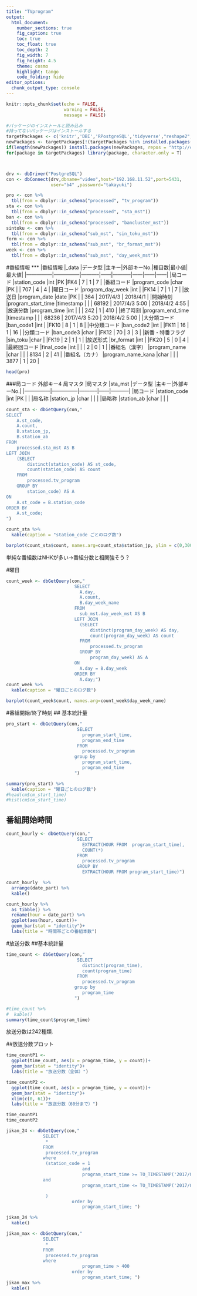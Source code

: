 ```yaml
---
title: "TVprogram"
output:
  html_document:
    number_sections: true
    fig_caption: true
    toc: true
    toc_float: true
    toc_depth: 2
    fig_width: 7
    fig_height: 4.5
    theme: cosmo
    highlight: tango
    code_folding: hide
editor_options: 
  chunk_output_type: console
---
```


```r
knitr::opts_chunk$set(echo = FALSE, 
                      warning = FALSE,
                      message = FALSE)
```


```r
#パッケージのインストールと読み込み
#持ってないパッケージはインストールする
targetPackages <- c('knitr','DBI','RPostgreSQL','tidyverse',"reshape2","lubridate","dbplot","DT") 
newPackages <- targetPackages[!(targetPackages %in% installed.packages()[,"Package"])]
if(length(newPackages)) install.packages(newPackages, repos = "http://cran.us.r-project.org")
for(package in targetPackages) library(package, character.only = T)



drv <- dbDriver("PostgreSQL")
con <- dbConnect(drv,dbname="video",host="192.168.11.52",port=5431,
                 user="b4" ,password="takayuki")
```


```r
pro <- con %>% 
  tbl(from = dbplyr::in_schema("processed", "tv_program")) 
sta <- con %>% 
  tbl(from = dbplyr::in_schema("processed", "sta_mst"))
ban <- con %>% 
  tbl(from = dbplyr::in_schema("processed", "bancluster_mst"))
sintoku <- con %>% 
  tbl(from = dbplyr::in_schema("sub_mst", "sin_toku_mst"))
form <- con %>% 
  tbl(from = dbplyr::in_schema("sub_mst", "br_format_mst"))
week <- con %>% 
  tbl(from = dbplyr::in_schema("sub_mst", "day_week_mst"))
```


#番組情報
***
|番組情報   |_data     |データ型   |主キー|外部キーNo.|種目数|最小値|最大値|
|---------------|---------------|-----------|------|-----------|------|------|------|
|局コード         |station_code       |int        |PK    |FK4      | 7 | 1 | 7 |
|番組コード       |program_code       |char        |PK    |         | 707 | 4 | 4 |
|曜日コード       |program_day_week      |int        |      |FK14     | 7 | 1 | 7 |
|放送日	          |program_date       |date		    |PK    |         | 364 | 2017/4/3 |	2018/4/1 |
|開始時刻         |program_start_time |timestamp  |      |         | 68192 | 2017/4/3 5:00 | 2018/4/2 4:55 |
|放送分数         |program_time	      |int		    |      |         | 242 |	1	| 410 |
|終了時刻         |program_end_time   |timestamp  |      |         | 68236 | 2017/4/3 5:20 | 2018/4/2 5:00 |
|大分類コード     |ban_code1	        |int		    |      |FK10      | 8 |	1	| 8 |
|中分類コード     |ban_code2	        |int		    |      |FK11      | 16 |	1	| 16 |
|分類コード       |ban_code3	        |char		    |      |FK12      | 70 |	3	| 3 |
|新番・特番フラグ |sin_toku	          |char		    |      |FK19      | 2 |	1	| 1 |
|放送形式         |br_format	        |int		    |      |FK20      | 5 |	0	| 4 |
|最終回コード     |final_code	        |int  		  |      |          | 2	| 0	| 1 |
|番組名（漢字）   |program_name	      |char  		  |      |          | 8134	| 2	| 41 |
|番組名（カナ）   |program_name_kana  |char  		  |      |          | 3877	| 1	| 20 |

```r
head(pro)
```

###局コード 外部キー4 局マスタ
|局マスタ       |sta_mst        |データ型   |主キー|外部キーNo.|
|---------------|---------------|-----------|------|-----------|
|局コード       |station_code   |int        |PK    |     |
|局名称	        |station_jp	    |char		    |      |     |
|局略称         |station_ab     |char       |      |     |


```r

count_sta <- dbGetQuery(con,"
SELECT
	A.st_code,
	A.count,
	B.station_jp,
	B.station_ab
FROM
	processed.sta_mst AS B
LEFT JOIN
	(SELECT
		distinct(station_code) AS st_code,
		count(station_code) AS count
	FROM
		processed.tv_program 
	GROUP BY 
		station_code) AS A
ON
	A.st_code = B.station_code
ORDER BY
	A.st_code;
")

count_sta %>% 
  kable(caption = "station_code ごとのログ数")

barplot(count_sta$count, names.arg=count_sta$station_jp, ylim = c(0,30000))

```
  
単純な番組数はNHKが多い→番組分数と相関強そう？  


#曜日

```r
count_week <- dbGetQuery(con,"
                          SELECT
                          	A.day,
                          	A.count,
                          	B.day_week_name
                          FROM
                          	sub_mst.day_week_mst AS B
                          LEFT JOIN
                          	(SELECT
                          		distinct(program_day_week) AS day,
                          		count(program_day_week) AS count
                          	FROM
                          		processed.tv_program 
                          	GROUP BY 
                          		program_day_week) AS A
                          ON
                          	A.day = B.day_week
                          ORDER BY
                          	A.day;")
count_week %>% 
  kable(caption = "曜日ごとのログ数")

barplot(count_week$count, names.arg=count_week$day_week_name)
```

#番組開始/終了時刻
## 基本統計量
```r
pro_start <- dbGetQuery(con,"
                           SELECT
                             program_start_time,
                             program_end_time
                           FROM 
                             processed.tv_program
                          group by
                             program_start_time,
                             program_end_time
                          ")

summary(pro_start) %>% 
  kable(caption = "曜日ごとのログ数")
#head(cm$cm_start_time)
#hist(cm$cm_start_time)
```


## 番組開始時間
```r
count_hourly <- dbGetQuery(con,"
                           SELECT
                             EXTRACT(HOUR FROM  program_start_time),
                             COUNT(*)
                           FROM 
                             processed.tv_program
                           GROUP BY
                             EXTRACT(HOUR FROM program_start_time)")

count_hourly  %>% 
  arrange(date_part) %>% 
  kable()

count_hourly %>% 
  as_tibble() %>% 
  rename(hour = date_part) %>% 
  ggplot(aes(hour, count))+
  geom_bar(stat = "identity")+
  labs(title = "時間帯ごとの番組本数")
```


#放送分数
##基本統計量
```r
time_count <- dbGetQuery(con,"
                           SELECT
                             distinct(program_time),
                             count(program_time)
                           FROM 
                             processed.tv_program
                          group by
                             program_time
                          ")

#time_count %>% 
#  kable()
summary(time_count$program_time)
```
    
放送分数は242種類.    

##放送分数プロット
```r
time_countP1 <-
  ggplot(time_count, aes(x = program_time, y = count))+
  geom_bar(stat = "identity")+
  labs(title = "放送分数（全体）")

time_countP2 <-
  ggplot(time_count, aes(x = program_time, y = count))+
  geom_bar(stat = "identity")+
  xlim(c(0, 61))+
  labs(title = "放送分数（60分まで）")

time_countP1
time_countP2

```
  


```r

jikan_24 <- dbGetQuery(con,"
              SELECT
               *
              FROM 
               processed.tv_program
              where
               (station_code = 1
							 and
							 program_start_time >= TO_TIMESTAMP('2017/08/26 18:30:00', 'YYYY-MM-DD HH24:MI:SS')
              and
							 program_start_time <= TO_TIMESTAMP('2017/08/27 19:00:00', 'YYYY-MM-DD HH24:MI:SS')

               )
						 order by 
						 	 program_start_time; ")

jikan_24 %>% 
  kable()

jikan_max <- dbGetQuery(con,"
              SELECT
               *
              FROM 
               processed.tv_program
              where
							 program_time > 400
						 order by 
						 	 program_start_time; ")
jikan_max %>% 
  kable()

```
